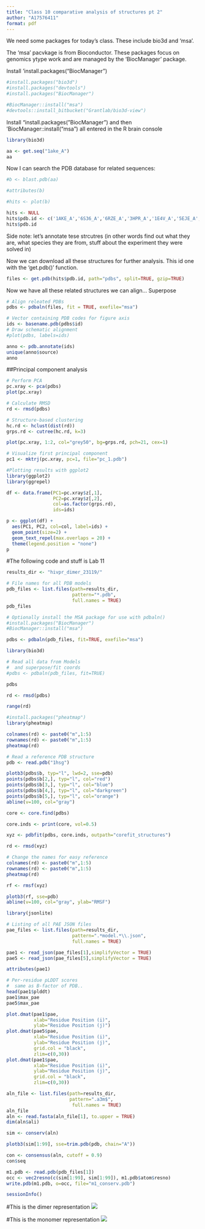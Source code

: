 ```yaml
---
title: "Class 10 comparative analysis of structures pt 2"
author: "A17576411"
format: pdf
---
```


We need some packages for today's class. These include bio3d and 'msa'.

The 'msa' pacvkage is from Bioconductor. These packages focus on genomics ytype work and are managed by the 'BiocManager' package.

Install 'install.packages("BiocManager")
```r
#install.packages("bio3d")
#install.packages("devtools")
#install.packages("BiocManager")

#BiocManager::install("msa")
#devtools::install_bitbucket("Grantlab/bio3d-view")
```

Install "install.packages("BiocManager") and then 'BiocManager::install("msa") all entered in the R brain console

```r
library(bio3d)

aa <- get.seq("1ake_A")
aa
```
Now I can search the PDB database for related sequences:
```r
#b <- blast.pdb(aa)
```
```r
#attributes(b)
```


```r
#hits <- plot(b)
```

```r
hits <- NULL
hits$pdb.id <- c('1AKE_A','6S36_A','6RZE_A','3HPR_A','1E4V_A','5EJE_A','1E4Y_A','3X2S_A','6HAP_A','6HAM_A','4K46_A','3GMT_A','4PZL_A')
hits$pdb.id
```

Side note: let's annotate tese strcutres (in other words find out what they are, what species they are from, stuff about the experiment they were solved in)

Now we can download all these structures for further analysis. This id one with the 'get.pdb()' function.

```r
files <- get.pdb(hits$pdb.id, path="pdbs", split=TRUE, gzip=TRUE)
```

Now we have all these related structures we can align...
Superpose

```r
# Align releated PDBs
pdbs <- pdbaln(files, fit = TRUE, exefile="msa")
```
```r
# Vector containing PDB codes for figure axis
ids <- basename.pdb(pdbs$id)
# Draw schematic alignment
#plot(pdbs, labels=ids)
```

```r
anno <- pdb.annotate(ids)
unique(anno$source)
anno
```

##Principal component analysis

```r
# Perform PCA
pc.xray <- pca(pdbs)
plot(pc.xray)
```
```r
# Calculate RMSD
rd <- rmsd(pdbs)

# Structure-based clustering
hc.rd <- hclust(dist(rd))
grps.rd <- cutree(hc.rd, k=3)

plot(pc.xray, 1:2, col="grey50", bg=grps.rd, pch=21, cex=1)
```


```r
# Visualize first principal component
pc1 <- mktrj(pc.xray, pc=1, file="pc_1.pdb")
```

```r
#Plotting results with ggplot2
library(ggplot2)
library(ggrepel)

df <- data.frame(PC1=pc.xray$z[,1], 
                 PC2=pc.xray$z[,2], 
                 col=as.factor(grps.rd),
                 ids=ids)

p <- ggplot(df) + 
  aes(PC1, PC2, col=col, label=ids) +
  geom_point(size=2) +
  geom_text_repel(max.overlaps = 20) +
  theme(legend.position = "none")
p
```

#The following code and stuff is Lab 11

```r
results_dir <- "hivpr_dimer_23119/"
```
```r
# File names for all PDB models
pdb_files <- list.files(path=results_dir,
                        pattern="*.pdb",
                        full.names = TRUE)
pdb_files
```


```r
# Optionally install the MSA package for use with pdbaln()
#install.packages("BiocManager")
#BiocManager::install("msa")

pdbs <- pdbaln(pdb_files, fit=TRUE, exefile="msa")
```
```r
library(bio3d)

# Read all data from Models 
#  and superpose/fit coords
#pdbs <- pdbaln(pdb_files, fit=TRUE)
```
```r
pdbs
```
```r
rd <- rmsd(pdbs)

range(rd)
```
```r
#install.packages("pheatmap")
library(pheatmap)

colnames(rd) <- paste0("m",1:5)
rownames(rd) <- paste0("m",1:5)
pheatmap(rd)

```
```r
# Read a reference PDB structure
pdb <- read.pdb("1hsg")
```
```r
plotb3(pdbs$b, typ="l", lwd=2, sse=pdb)
points(pdbs$b[2,], typ="l", col="red")
points(pdbs$b[3,], typ="l", col="blue")
points(pdbs$b[4,], typ="l", col="darkgreen")
points(pdbs$b[5,], typ="l", col="orange")
abline(v=100, col="gray")
```
```r
core <- core.find(pdbs)
```

```r
core.inds <- print(core, vol=0.5)
```
```r
xyz <- pdbfit(pdbs, core.inds, outpath="corefit_structures")
```
```r
rd <- rmsd(xyz)
```
```r
# Change the names for easy reference
colnames(rd) <- paste0("m",1:5)
rownames(rd) <- paste0("m",1:5)
pheatmap(rd)
```

```r
rf <- rmsf(xyz)

plotb3(rf, sse=pdb)
abline(v=100, col="gray", ylab="RMSF")
```

```r
library(jsonlite)

# Listing of all PAE JSON files
pae_files <- list.files(path=results_dir,
                        pattern=".*model.*\\.json",
                        full.names = TRUE)
```
```r
pae1 <- read_json(pae_files[1],simplifyVector = TRUE)
pae5 <- read_json(pae_files[5],simplifyVector = TRUE)

attributes(pae1)
```
```r
# Per-residue pLDDT scores 
#  same as B-factor of PDB..
head(pae1$plddt) 
pae1$max_pae
pae5$max_pae
```
```r
plot.dmat(pae1$pae, 
          xlab="Residue Position (i)",
          ylab="Residue Position (j)")
plot.dmat(pae5$pae, 
          xlab="Residue Position (i)",
          ylab="Residue Position (j)",
          grid.col = "black",
          zlim=c(0,30))
plot.dmat(pae1$pae, 
          xlab="Residue Position (i)",
          ylab="Residue Position (j)",
          grid.col = "black",
          zlim=c(0,30))
```
```r
aln_file <- list.files(path=results_dir,
                       pattern=".a3m$",
                        full.names = TRUE)
aln_file
aln <- read.fasta(aln_file[1], to.upper = TRUE)
dim(aln$ali)
```
```r
sim <- conserv(aln)

plotb3(sim[1:99], sse=trim.pdb(pdb, chain="A"))
```
```r
con <- consensus(aln, cutoff = 0.9)
con$seq
```
```r
m1.pdb <- read.pdb(pdb_files[1])
occ <- vec2resno(c(sim[1:99], sim[1:99]), m1.pdb$atom$resno)
write.pdb(m1.pdb, o=occ, file="m1_conserv.pdb")
```
```r
sessionInfo()
```

#This is the dimer representation
![](HIVpr_dimer.png)

#This is the monomer representation
![](HIVpr_monomer.png)